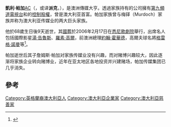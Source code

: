 {{Infobox person
|name          = 凱利·帕加
|birth_name    = Kerry Francis Bullmore Packer
|birth_date    = {{birth date|1937|12|17|df=y}}
|birth_place   = {{AUS}}[[悉尼|悉尼]]
|death_date    = {{death date and age|2005|12|26|1937|12|17|df=y}}
|death_place   = {{AUS}}[[悉尼|悉尼]]
|death_cause   =
|resting_place =
|resting_place_coordinates =
|residence     =
|nationality   = {{AUS}}
|other_names   =
|known_for     = {{link-en|出版與廣播有限公司|Publishing and Broadcasting Limited}}、{{link-en|世界板球系列賽|World Series Cricket}}
|education     =
|networth      = {{A$|6.5 billion}}（2004年）
|height        = {{height|m=1.90}}<ref name="laht">{{cite web |url=http://www.laht.com/article.asp?CategoryId=13003&ArticleId=214817 |title=Australia loses media mogul Kerry Packer |website=[[Latin_American_Herald_Tribune|Latin American Herald Tribune]] |accessdate=8 July 2013 |archive-date=2020-11-26 |archive-url=https://web.archive.org/web/20201126061741/http://www.laht.com/article.asp?CategoryId=13003&ArticleId=214817 }}</ref>
|weight        = {{convert|127|kg|lb|0}}<ref name="laht" />
|spouse        = 羅斯林·雷德曼·帕加（本姓：威登）[[澳洲勳章|AO]]
|partner       =
|children      = {{link-en|詹姆斯·帕加|James Packer}}、格萊特·帕加
|parents       = {{link-en|弗蘭克·帕加|Frank Packer}}爵士
|relatives     = {{link-en|克萊德·帕加|Clyde Packer}}（兄）<br />{{link-en|赫伯特·布摩|Herbert Bullmore}}（外祖父）
|signature     =
}}
'''凱利·帕加'''[[澳洲勳章|AC]]（{{lang-en|Kerry Packer}}，或译'''派克'''，{{bd|1937年|12月17日|2005年|12月26日}}），是澳洲傳媒大亨。透過家族持有的公司擁有[[第九頻道電視台|第九頻道電視台]]和{{link-en|澳大利亞聯合出版社|Australian Consolidated Press}}的[[控制股權|控制股權]]，曾是澳大利亚首富。帕加家族曾与梅铎（Murdoch）家族并称为澳大利亚传媒业的两大巨头家族。

他於68歲生日後9天逝世，其[[國葬|國葬]]於2006年2月17日在[[悉尼歌劇院|悉尼歌劇院]]舉行，出席名人包括國際影星[[湯·告魯斯|湯·告魯斯]]、[[羅素·高爾|羅素·高爾]]，前澳洲總理[[約翰·霍華德|約翰·霍華德]]，高爾夫球名將[[格雷格·諾曼|格雷格·諾曼]]等<ref name="TWT">{{cite news | url = http://www.abc.net.au/worldtoday/content/2006/s1572604.htm | title = Kerry Packer remembered at state memorial service | last = Trembath | first = Brendan | work = [[The_World_Today_(Australian_radio_program)|The World Today]] | publisher = Australian Broadcasting Corporation | date = 17 February 2006 | accessdate = 27 April 2011 | archive-date = 2015-10-17 | archive-url = https://web.archive.org/web/20151017000649/http://www.abc.net.au/worldtoday/content/2006/s1572604.htm | dead-url = no }}</ref>。

帕加逝世后其子詹姆斯·帕加对家族传媒业没有兴趣，而对赌博兴趣较大，因此逐渐将家族企业转向赌博业，近年在亚太地区各地投资并兴建赌场，帕加传媒集团已几乎消失。

==參考==
{{reflist}}

{{Authority control}}
{{DEFAULTSORT: Packer, Kerry}}
[[Category:英格蘭裔澳大利亞人|Category:英格蘭裔澳大利亞人]]
[[Category:澳大利亞企業家|Category:澳大利亞企業家]]
[[Category:澳大利亞慈善家|Category:澳大利亞慈善家]]